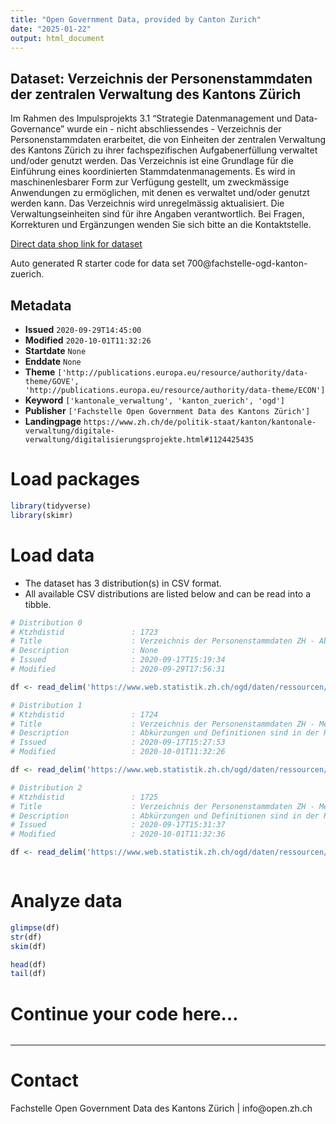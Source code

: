 ```yaml
---
title: "Open Government Data, provided by Canton Zurich"
date: "2025-01-22"
output: html_document
---
```


## Dataset: Verzeichnis der Personenstammdaten der zentralen Verwaltung des Kantons Zürich

Im Rahmen des Impulsprojekts 3.1 "Strategie Datenmanagement und Data-Governance" wurde ein - nicht abschliessendes - Verzeichnis der Personenstammdaten erarbeitet, die von Einheiten der zentralen Verwaltung des Kantons Zürich zu ihrer fachspezifischen Aufgabenerfüllung verwaltet und/oder genutzt werden. Das Verzeichnis ist eine Grundlage für die Einführung eines koordinierten Stammdatenmanagements. Es wird in maschinenlesbarer Form zur Verfügung gestellt, um zweckmässige Anwendungen zu ermöglichen, mit denen es verwaltet und/oder genutzt werden kann. Das Verzeichnis wird unregelmässig aktualisiert. Die Verwaltungseinheiten sind für ihre Angaben verantwortlich. Bei Fragen, Korrekturen und Ergänzungen wenden Sie sich bitte an die Kontaktstelle.

[Direct data shop link for dataset](https://www.zh.ch/de/politik-staat/statistik-daten/datenkatalog.html#/datasets/700@fachstelle-ogd-kanton-zuerich)

Auto generated R starter code for data set 700@fachstelle-ogd-kanton-zuerich.

## Metadata

- **Issued** `2020-09-29T14:45:00`
- **Modified** `2020-10-01T11:32:26`
- **Startdate** `None`
- **Enddate** `None`
- **Theme** `['http://publications.europa.eu/resource/authority/data-theme/GOVE', 'http://publications.europa.eu/resource/authority/data-theme/ECON']`
- **Keyword** `['kantonale_verwaltung', 'kanton_zuerich', 'ogd']`
- **Publisher** `['Fachstelle Open Government Data des Kantons Zürich']`
- **Landingpage** `https://www.zh.ch/de/politik-staat/kanton/kantonale-verwaltung/digitale-verwaltung/digitalisierungsprojekte.html#1124425435`


# Load packages

```r

library(tidyverse)
library(skimr)

```

# Load data

-   The dataset has 3 distribution(s) in CSV format.
-   All available CSV distributions are listed below and can be read into a tibble.

```r

# Distribution 0
# Ktzhdistid               : 1723
# Title                    : Verzeichnis der Personenstammdaten ZH - Abkürzungen und Definitionen
# Description              : None
# Issued                   : 2020-09-17T15:19:34
# Modified                 : 2020-09-29T17:56:31

df <- read_delim('https://www.web.statistik.zh.ch/ogd/daten/ressourcen/KTZH_00000700_00001723.csv')

# Distribution 1
# Ktzhdistid               : 1724
# Title                    : Verzeichnis der Personenstammdaten ZH - Merkmale zu Registern und Systemen
# Description              : Abkürzungen und Definitionen sind in der Ressource "Verzeichnis der Personenstammdaten ZH - Abkürzungen und Definitionen" erklärt.
# Issued                   : 2020-09-17T15:27:53
# Modified                 : 2020-10-01T11:32:26

df <- read_delim('https://www.web.statistik.zh.ch/ogd/daten/ressourcen/KTZH_00000700_00001724.csv')

# Distribution 2
# Ktzhdistid               : 1725
# Title                    : Verzeichnis der Personenstammdaten ZH - Merkmale zu Verwaltungseinheiten
# Description              : Abkürzungen und Definitionen sind in der Ressource "Verzeichnis der Personenstammdaten ZH - Abkürzungen und Definitionen" erklärt.
# Issued                   : 2020-09-17T15:31:37
# Modified                 : 2020-10-01T11:32:36

df <- read_delim('https://www.web.statistik.zh.ch/ogd/daten/ressourcen/KTZH_00000700_00001725.csv')



```

# Analyze data

```r

glimpse(df)
str(df)
skim(df)

head(df)
tail(df)

```

# Continue your code here...

```r

```

------------------------------------------------------------------------

# Contact

Fachstelle Open Government Data des Kantons Zürich | info@open.zh.ch
